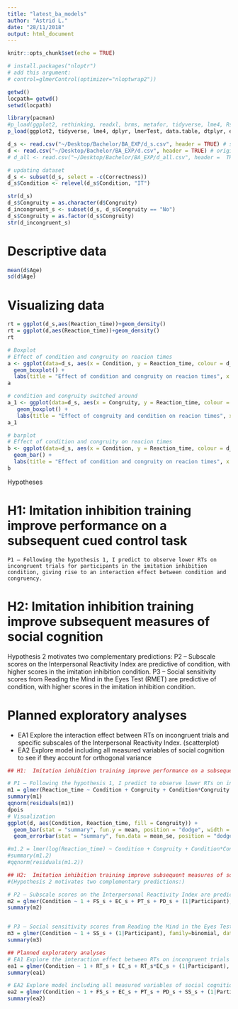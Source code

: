 ```yaml
---
title: "latest_ba_models"
author: "Astrid L."
date: "28/11/2018"
output: html_document
---
```


```r
knitr::opts_chunk$set(echo = TRUE)
```

```r

# install.packages("nloptr")
# add this argument:
# control=glmerControl(optimizer="nloptwrap2"))

getwd()
locpath= getwd()
setwd(locpath)

library(pacman)
#p_load(ggplot2, rethinking, readxl, brms, metafor, tidyverse, lme4, Rstan)
p_load(ggplot2, tidyverse, lme4, dplyr, lmerTest, data.table, dtplyr, effects, MuMin, plyr)

d_s <- read.csv("~/Desktop/Bachelor/BA_EXP/d_s.csv", header = TRUE) # scaled variables
d <- read.csv("~/Desktop/Bachelor/BA_EXP/d.csv", header = TRUE) # original variables
# d_all <- read.csv("~/Desktop/Bachelor/BA_EXP/d_all.csv", header =  TRUE) # both

# updating dataset
d_s <- subset(d_s, select = -c(Correctness))
d_s$Condition <- relevel(d_s$Condition, "IT")

str(d_s)
d_s$Congruity = as.character(d$Congruity)
d_incongruent_s <- subset(d_s, d_s$Congruity == "No")
d_s$Congruity = as.factor(d_s$Congruity)
str(d_incongruent_s)

```


# Descriptive data
```r
mean(d$Age)
sd(d$Age)
```


# Visualizing data
```r

rt = ggplot(d_s,aes(Reaction_time))+geom_density()
rt = ggplot(d,aes(Reaction_time))+geom_density()
rt

# Boxplot
# Effect of condition and congruity on reacion times
a <- ggplot(data=d_s, aes(x = Condition, y = Reaction_time, colour = d_s$Congruity)) +
  geom_boxplot() +
  labs(title = "Effect of condition and congruity on reacion times", x = "Condition", y = "Scaled RTs", colour = "Congruity")
a

# condition and congruity switched around 
a_1 <- ggplot(data=d_s, aes(x = Congruity, y = Reaction_time, colour = d_s$Condition)) +
   geom_boxplot() +
   labs(title = "Effect of congruity and condition on reacion times", x = "Congruity", y = "Scaled RTs", colour = "Condition")
a_1

# barplot
# Effect of condition and congruity on reacion times
b <- ggplot(data=d_s, aes(x = Condition, y = Reaction_time, colour = d_s$Congruity)) +
  geom_bar() +
  labs(title = "Effect of condition and congruity on reacion times", x = "Condition", y = "Scaled RTs", colour = "Congruity")
b

```

Hypotheses 

# H1:  Imitation inhibition training improve performance on a subsequent cued control task
	P1 – Following the hypothesis 1, I predict to observe lower RTs on incongruent trials for participants in the imitation inhibition condition, giving rise to an interaction effect between condition and congruency.

# H2:  Imitation inhibition training improve subsequent measures of social cognition
Hypothesis 2 motivates two complementary predictions:
	P2 – Subscale scores on the Interpersonal Reactivity Index are predictive of condition, with higher scores in the imitation inhibition condition.
	P3 – Social sensitivity scores from Reading the Mind in the Eyes Test (RMET) are predictive of condition, with higher scores in the imitation inhibition condition.

# Planned exploratory analyses	
-	EA1 Explore the interaction effect between RTs on incongruent trials and specific subscales of the Interpersonal Reactivity Index.  (scatterplot)
-	EA2 Explore model including all measured variables of social cognition to see if they account for orthogonal variance


```r
## H1:  Imitation inhibition training improve performance on a subsequent cued control task

# P1 – Following the hypothesis 1, I predict to observe lower RTs on incongruent trials for participants in the imitation inhibition condition, giving rise to an interaction effect between condition and congruency.
m1 = glmer(Reaction_time ~ Condition + Congruity + Condition*Congruity + (1|Participant) + (1|Item), family=gaussian(link=log), data = d)
summary(m1)
qqnorm(residuals(m1))
dpois
# Visualization
ggplot(d, aes(Condition, Reaction_time, fill = Congruity)) + 
  geom_bar(stat = "summary", fun.y = mean, position = "dodge", width = 0.6) + 
  geom_errorbar(stat = "summary", fun.data = mean_se, position = "dodge", width = 0.4)

#m1.2 = lmer(log(Reaction_time) ~ Condition + Congruity + Condition*Congruity + (1|Participant) + (1|Item), data = d, REML = FALSE)
#summary(m1.2)
#qqnorm(residuals(m1.2))

## H2:  Imitation inhibition training improve subsequent measures of social cognition
#(Hypothesis 2 motivates two complementary predictions:)

# P2 – Subscale scores on the Interpersonal Reactivity Index are predictive of condition, with higher scores in the imitation inhibition condition. 
m2 = glmer(Condition ~ 1 + FS_s + EC_s + PT_s + PD_s + (1|Participant), family=binomial, data=d)
summary(m2)


# P3 – Social sensitivity scores from Reading the Mind in the Eyes Test (RMET) are predictive of condition, with higher scores in the imitation inhibition condition.
m3 = glmer(Condition ~ 1 + SS_s + (1|Participant), family=binomial, data=d)
summary(m3)

## Planned exploratory analyses	
# EA1 Explore the interaction effect between RTs on incongruent trials and specific subscales of the Interpersonal Reactivity Index.  (scatterplot) (choose congruent/incongruent only??)
ea1 = glmer(Condition ~ 1 + RT_s + EC_s + RT_s*EC_s + (1|Participant), family=binomial, data=d_incongruent)
summary(ea1)

# EA2 Explore model including all measured variables of social cognition to see if they account for orthogonal variance.
ea2 = glmer(Condition ~ 1 + FS_s + EC_s + PT_s + PD_s + SS_s + (1|Participant), family=binomial, data=d)
summary(ea2)

```


